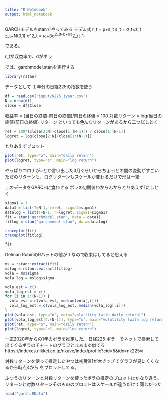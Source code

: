 ```yaml
---
title: "R Notebook"
output: html_notebook
---
```


GARCHモデルをstanでやってみる
モデル式
r_t = μ+ε_t
ε_t = σ_t×z_t z_t~N(0,1)
σ^2_t = ω+βσ^2_(t-1)+αε^2_(t-1)

である。

r_tが収益率で、σがボラ

では、garchmodel.stanを実行する

```r
library(rstan)
```

データとして
１年分の日経225の指数を使う
```r
df = read.csv("input/N225_1year.csv")
N = nrow(df)
close = df$Close
```

収益率 = (当日の終値-前日の終値)/前日の終値 × 100
対数リターン = log(当日の終値/前日の終値)
リターン といっても色んなリターンがあるから二つ試しとく

```r
ret = 100*(close[2:N]-close[1:(N-1)]) / close[1:(N-1)]
logret = log(close[2:N]/close[1:(N-1)])
```

とりあえずプロット
```r
plot(ret, type="o", main="daily return")
plot(logret, type="o", main="log return")
```

やっぱりコロナが~とか言い出した3月ぐらいからちょっとの間の変動がすごい
ただのリターンも、ログリターンもスケールが変わるだけで形は一緒

このデータをGARCHに食わせる
ボラの初期値わからんからとりあえず1にしとく
```r
sigma1 = 1
data1 = list(T=N-1, r=ret, sigma1=sigma1)
datalog = list(T=N-1, r=logret, sigma1=sigma1)
fit = stan("garchmodel.stan", data = data1)
fitlog = stan("garchmodel.stan", data=datalog)
```
```r
traceplot(fit)
traceplot(fitlog)
```
```r
fit
```
Gelman RubinのRハットの値が１なので収束はしてると思える

```r
ms = rstan::extract(fit)
mslog = rstan::extract(fitlog)
vola = ms$sigma
vola_log = mslog$sigma
```

```r
vola_est = c()
vola_log_est = c()
for (i in 1:(N-1)) {
  vola_est = c(vola_est, median(vola[,i]))
  vola_log_est = c(vola_log_est, median(vola_log[,i]))
}
plot(vola_est, type="o", main="volatility (with daily return)")
plot(vola_log_est[4:(N-1)], type="o", main="volatility (with log return)")
plot(ret, type="o", main="daily return")
plot(logret, type="o", main="log return")
```
一応2020年からの1年のボラを推定した。
日経225 ボラ　でネットで検索して出てくるボラのチャートのグラフとまあまあ似てる
https://indexes.nikkei.co.jp/nkave/index/profile?cid=5&idx=nk225vi

対数リターンを使って推定したやつは初期値1が大きすぎてグラフが見にくくなるから時点4から
をプロットしてる。

ふつうのリターンと対数リターンを使ったボラの推定のプロットはかなり違う。
リターンと対数リターンそのもののプロットはスケールが違うだけで同じだった

```r
load("garch.RData")
```

